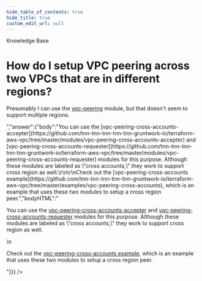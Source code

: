 ```yaml
---
hide_table_of_contents: true
hide_title: true
custom_edit_url: null
---
```



<head>
  <link rel="canonical" href="https://github.com/tnn-tnn-tnn-tnn-tnn-gruntwork-io/knowledge-base/discussions/261" />
</head>

<CenterLayout>
<span className="searchCategory">Knowledge Base</span>
<h1>How do I setup VPC peering across two VPCs that are in different regions?</h1>
<GitHub discussion={{"id":"D_kwDOF8slf84AO-ce","number":261,"author":{"login":"yorinasub17"},"title":"How do I setup VPC peering across two VPCs that are in different regions?","body":"Presumably I can use the [vpc-peering](https://github.com/tnn-tnn-tnn-tnn-tnn-gruntwork-io/terraform-aws-vpc/tree/master/modules/vpc-peering) module, but that doesn't seem to support multiple regions.","bodyHTML":"<p dir=\"auto\">Presumably I can use the <a href=\"https://github.com/tnn-tnn-tnn-tnn-tnn-gruntwork-io/terraform-aws-vpc/tree/master/modules/vpc-peering\">vpc-peering</a> module, but that doesn't seem to support multiple regions.</p>","answer":{"body":"You can use the [vpc-peering-cross-accounts-accepter](https://github.com/tnn-tnn-tnn-tnn-tnn-gruntwork-io/terraform-aws-vpc/tree/master/modules/vpc-peering-cross-accounts-accepter) and [vpc-peering-cross-accounts-requester](https://github.com/tnn-tnn-tnn-tnn-tnn-gruntwork-io/terraform-aws-vpc/tree/master/modules/vpc-peering-cross-accounts-requester) modules for this purpose. Although these modules are labeled as \"cross accounts,\" they work to support cross region as well.\r\n\r\nCheck out the [vpc-peering-cross-accounts example](https://github.com/tnn-tnn-tnn-tnn-tnn-gruntwork-io/terraform-aws-vpc/tree/master/examples/vpc-peering-cross-accounts), which is an example that uses these two modules to setup a cross region peer.","bodyHTML":"<p dir=\"auto\">You can use the <a href=\"https://github.com/tnn-tnn-tnn-tnn-tnn-gruntwork-io/terraform-aws-vpc/tree/master/modules/vpc-peering-cross-accounts-accepter\">vpc-peering-cross-accounts-accepter</a> and <a href=\"https://github.com/tnn-tnn-tnn-tnn-tnn-gruntwork-io/terraform-aws-vpc/tree/master/modules/vpc-peering-cross-accounts-requester\">vpc-peering-cross-accounts-requester</a> modules for this purpose. Although these modules are labeled as \"cross accounts,\" they work to support cross region as well.</p>\n<p dir=\"auto\">Check out the <a href=\"https://github.com/tnn-tnn-tnn-tnn-tnn-gruntwork-io/terraform-aws-vpc/tree/master/examples/vpc-peering-cross-accounts\">vpc-peering-cross-accounts example</a>, which is an example that uses these two modules to setup a cross region peer.</p>"}}} />

</CenterLayout>
  

<!-- ##DOCS-SOURCER-START
{
  "sourcePlugin": "github-discussions",
  "hash": "6d6c9b8e730e0320b0d2dc9bfd76e4f5"
}
##DOCS-SOURCER-END -->
